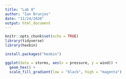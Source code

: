 ```yaml
---
title: "Lab 8"
author: "Ian Brunjes"
date: "11/24/2020"
output: html_document
---
```

```r
knitr::opts_chunk$set(echo = TRUE)
library(tidyverse)
library(hexbin)
```


```r
install.packages("hexbin")
```


```r
ggplot(data = storms, aes(x = pressure, y = wind)) +
  geom_hex() +
  scale_fill_gradient(low = "black", high = "magenta")
```



